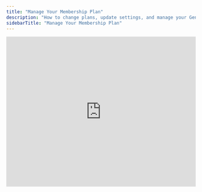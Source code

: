 ```yaml
---
title: "Manage Your Membership Plan"
description: "How to change plans, update settings, and manage your General Referral membership"
sidebarTitle: "Manage Your Membership Plan"
---
```


<Frame>
  <iframe width="100%" height="400" src="https://www.youtube.com/embed/wDAvDoa0UM4?&wmode=opaque" frameborder="0" allowfullscreen />
</Frame>

## Quick Access to Member Portal

<Card title="Member Portal" icon="user" href="https://app.generalreferral.com/members">
  Manage your membership plan and account settings
</Card>

## Managing Your Plan

<Steps>
  <Step title="Access Member Portal">
    Navigate to [app.generalreferral.com/members](https://app.generalreferral.com/members)
  </Step>
  <Step title="Click Member Portal Button">
    Select the "Member Portal" option on the main page
  </Step>
  <Step title="Log In Securely">
    Use one-time password or your permanent password
  </Step>
  <Step title="Manage Your Account">
    Change plans, update payment methods, or modify settings
  </Step>
</Steps>

## Login Options

<Tabs>
  <Tab title="One-Time Password (Recommended)">
    ### Secure Access Without Passwords

    - Enter your email address or phone number
    - Receive unique code via email or SMS
    - Use code to access portal securely
    - No password to remember or manage

    <Tip>
      This method provides enhanced security and works even if you forget login details
    </Tip>
  </Tab>
  <Tab title="Permanent Password">
    ### Set Up Once, Use Repeatedly

    **To Create a Permanent Password:**

    1. First log in using one-time password
    2. Navigate to **Account Information**
    3. Select **Set up Password**
    4. Create and confirm your new password

    <Note>
      You must log in with a one-time password first before you can set up a permanent password
    </Note>
  </Tab>
</Tabs>

## Available Plan Changes

<AccordionGroup>
  <Accordion title="Upgrade Your Plan" icon="arrow-up">
    **Immediate Benefits**

    - Takes effect immediately
    - Prorated pricing for current period
    - Access to enhanced features right away
    - No penalties or waiting periods

    **Perfect For:**

    - Increased referral activity
    - Need for additional features
    - Business growth requirements
  </Accordion>
  <Accordion title="Downgrade Your Plan" icon="arrow-down">
    **Scheduled Change**

    - Takes effect at your next renewal date
    - Continue current benefits until then
    - Lower cost starting next billing cycle
    - No penalties for downgrading

    **Ideal When:**

    - Reducing referral activity
    - Budget considerations
    - Seasonal business changes
  </Accordion>
</AccordionGroup>

## Plan Comparison

<CardGroup cols={2}>
  <Card title="View Current Plans" icon="dollar-sign" href="https://www.generalreferral.com/plans">
    Compare features and pricing of all available plans
  </Card>
  <Card title="Commission Calculator" icon="calculator" href="https://www.generalreferral.com/commission-calculator">
    Estimate earnings potential with different plans
  </Card>
</CardGroup>

## What You Can Manage

<Tabs>
  <Tab title="Membership Plan">
    ### Plan Management Options

    - **Current Plan Details:** View your active plan and features
    - **Plan Changes:** Upgrade or downgrade as needed
    - **Renewal Date:** See when your next billing occurs
    - **Plan History:** Review past plan changes and billing
  </Tab>
  <Tab title="Payment Methods">
    ### Financial Management

    - **Update Credit Cards:** Change expired or replaced cards
    - **Modify Bank Info:** Update ACH payment details
    - **Billing Address:** Change address for payment processing
    - **Payment History:** Review past charges and receipts

    <Card title="Payment Update Guide" icon="credit-card" href="/knowledge-base/membership-management/update-payment-method">
      Detailed instructions for payment changes
    </Card>
  </Tab>
  <Tab title="Account Information">
    ### Profile Management

    - **Contact Information:** Update email, phone, address
    - **License Details:** Review license status and information
    - **Communication Preferences:** Set notification settings
    - **Password Setup:** Create or change portal password
  </Tab>
</Tabs>

## Flexible Plan Features

<Info>
  **General Referral's Promise:** We offer flexibility without penalties. Change your plan anytime based on your business needs.
</Info>

### Key Benefits:

- **No Long-Term Contracts:** Month-to-month or annual options
- **Free Plan Changes:** No fees for upgrades or downgrades
- **Prorated Billing:** Fair pricing when upgrading mid-cycle
- **Immediate Access:** Upgraded features available instantly

## Video Tutorial

<Frame>
  <iframe width="100%" height="400" src="https://www.youtube.com/embed/zZiM8vlVTSQ?&wmode=opaque" frameborder="0" allowfullscreen />
</Frame>

_Additional tutorial showing the member portal features and navigation_

## Independent System Access

<Warning>
  **Important:** You cannot access your membership account through the support portal. The member portal and support systems are independent platforms with separate login credentials.
</Warning>

### Two Separate Systems:

- **Member Portal:** Account management, plan changes, payments
- **Support Portal:** Help tickets, documentation, communication

## Common Membership Tasks

<AccordionGroup>
  <Accordion title="Change from Monthly to Annual Billing">
    **Benefits of Annual:**

    - Lower overall cost with discount
    - Simplified billing (once per year)
    - Better cash flow management

    **How to Change:**

    1. Log into member portal
    2. Select plan change option
    3. Choose annual billing version of your current plan
    4. Confirm changes
  </Accordion>
  <Accordion title="Upgrade for Higher Commission Splits">
    **When to Upgrade:**

    - Referral volume is increasing
    - Want better commission percentages
    - Need access to premium features

    **Immediate Benefits:**

    - Higher referral fee percentages
    - Enhanced platform features
    - Priority support access
  </Accordion>
  <Accordion title="Seasonal Plan Adjustments">
    **Seasonal Strategy:**

    - Upgrade during busy seasons
    - Downgrade during slower periods
    - Align costs with business activity

    **Timing Tips:**

    - Plan upgrades take effect immediately
    - Plan downgrades occur at renewal
    - Monitor your referral patterns
  </Accordion>
</AccordionGroup>

## Portal Security

<Info>
  **Security Features:**

  - SSL encrypted connections
  - Secure authentication methods
  - Regular security audits
  - Protected payment information
</Info>

## Troubleshooting Portal Access

<AccordionGroup>
  <Accordion title="Can't Receive One-Time Password">
    **Check These Items:**

    - Email in spam/junk folder
    - Correct email/phone entered
    - Cell phone has signal for SMS
    - Email inbox not full

    **Solutions:**

    - Try different browser
    - Clear browser cache
    - Use phone number instead of email
    - Contact support for assistance
  </Accordion>
  <Accordion title="Plan Changes Not Showing">
    **After Making Changes:**

    - Refresh your browser
    - Log out and log back in
    - Check confirmation email
    - Allow time for system updates

    **If Issues Persist:**

    - Contact support for verification
    - Provide details of attempted changes
  </Accordion>
</AccordionGroup>

## Need Additional Help?

<CardGroup cols={2}>
  <Card title="Member Portal" icon="key" href="https://app.generalreferral.com/members">
    Access your account to manage your membership
  </Card>
  <Card title="Contact Support" icon="headset" href="https://app.generalreferral.com/contact">
    Get personal assistance with account management
  </Card>
</CardGroup>

## Frequently Asked Questions

<AccordionGroup>
  <Accordion title="How quickly do plan changes take effect?">
    Upgrades take effect immediately with prorated billing. Downgrades take effect at your next renewal date to ensure you get full value from your current plan.
  </Accordion>
  <Accordion title="Can I cancel my membership through the portal?">
    Yes, there's a "Cancel My Plan" option in the member portal. You'll receive automatic confirmation when cancellation is processed.
  </Accordion>
  <Accordion title="What if I need help during the process?">
    Our support team is available to assist with any account management tasks. Don't hesitate to reach out if you need guidance.
  </Accordion>
  <Accordion title="Are there any fees for changing plans?">
    No\! We believe in flexibility without penalties. There are no fees for upgrading, downgrading, or changing billing frequency.
  </Accordion>
</AccordionGroup>